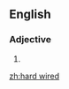 ==English==

===Adjective===
{{en-adj}}

# {{alternative spelling of|[[hardwired]]}}

[[zh:hard wired]]